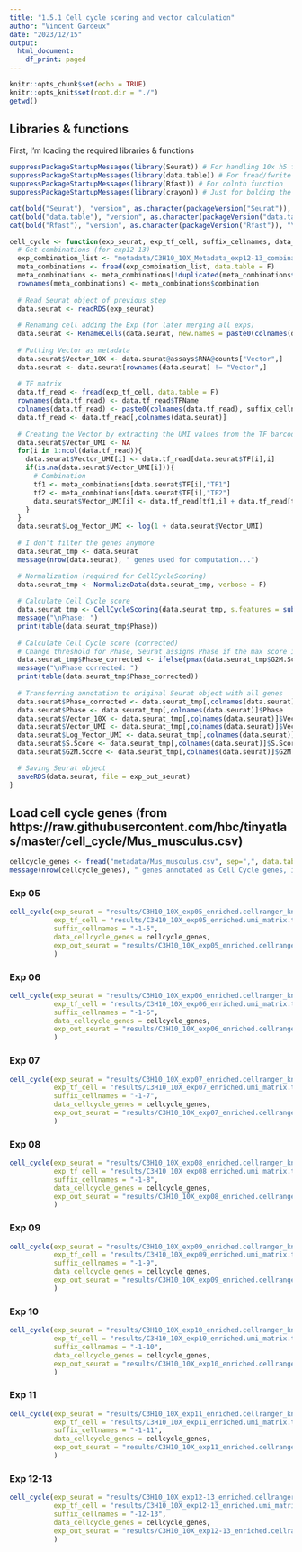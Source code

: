 ```yaml
---
title: "1.5.1 Cell cycle scoring and vector calculation"
author: "Vincent Gardeux"
date: "2023/12/15"
output:
  html_document:
    df_print: paged
---
```


```r
knitr::opts_chunk$set(echo = TRUE)
knitr::opts_knit$set(root.dir = "./")
getwd()
```

## Libraries & functions

First, I'm loading the required libraries & functions

```r
suppressPackageStartupMessages(library(Seurat)) # For handling 10x h5 file
suppressPackageStartupMessages(library(data.table)) # For fread/fwrite functions
suppressPackageStartupMessages(library(Rfast)) # For colnth function
suppressPackageStartupMessages(library(crayon)) # Just for bolding the console output :D

cat(bold("Seurat"), "version", as.character(packageVersion("Seurat")), "\n")
cat(bold("data.table"), "version", as.character(packageVersion("data.table")), "\n")
cat(bold("Rfast"), "version", as.character(packageVersion("Rfast")), "\n")

cell_cycle <- function(exp_seurat, exp_tf_cell, suffix_cellnames, data_cellcycle_genes, exp_out_seurat){
  # Get combinations (for exp12-13)
  exp_combination_list <- "metadata/C3H10_10X_Metadata_exp12-13_combination.txt"
  meta_combinations <- fread(exp_combination_list, data.table = F)
  meta_combinations <- meta_combinations[!duplicated(meta_combinations$combination),]
  rownames(meta_combinations) <- meta_combinations$combination
  
  # Read Seurat object of previous step
  data.seurat <- readRDS(exp_seurat)
  
  # Renaming cell adding the Exp (for later merging all exps)
  data.seurat <- RenameCells(data.seurat, new.names = paste0(colnames(data.seurat), suffix_cellnames))
  
  # Putting Vector as metadata
  data.seurat$Vector_10X <- data.seurat@assays$RNA@counts["Vector",]
  data.seurat <- data.seurat[rownames(data.seurat) != "Vector",]
  
  # TF matrix
  data.tf_read <- fread(exp_tf_cell, data.table = F)
  rownames(data.tf_read) <- data.tf_read$TFName
  colnames(data.tf_read) <- paste0(colnames(data.tf_read), suffix_cellnames)
  data.tf_read <- data.tf_read[,colnames(data.seurat)]
  
  # Creating the Vector by extracting the UMI values from the TF barcode matrix
  data.seurat$Vector_UMI <- NA
  for(i in 1:ncol(data.tf_read)){
    data.seurat$Vector_UMI[i] <- data.tf_read[data.seurat$TF[i],i]
    if(is.na(data.seurat$Vector_UMI[i])){
      # Combination
      tf1 <- meta_combinations[data.seurat$TF[i],"TF1"]
      tf2 <- meta_combinations[data.seurat$TF[i],"TF2"]
      data.seurat$Vector_UMI[i] <- data.tf_read[tf1,i] + data.tf_read[tf2,i]
    }
  }
  data.seurat$Log_Vector_UMI <- log(1 + data.seurat$Vector_UMI)
  
  # I don't filter the genes anymore
  data.seurat_tmp <- data.seurat
  message(nrow(data.seurat), " genes used for computation...")

  # Normalization (required for CellCycleScoring)
  data.seurat_tmp <- NormalizeData(data.seurat_tmp, verbose = F)
  
  # Calculate Cell Cycle score
  data.seurat_tmp <- CellCycleScoring(data.seurat_tmp, s.features = subset(data_cellcycle_genes, phase == "S")$geneID, g2m.features = subset(data_cellcycle_genes, phase == "G2/M")$geneID)
  message("\nPhase: ")
  print(table(data.seurat_tmp$Phase))
  
  # Calculate Cell Cycle score (corrected)
  # Change threshold for Phase, Seurat assigns Phase if the max score is bigger than 0 which seems a too low threshold
  data.seurat_tmp$Phase_corrected <- ifelse(pmax(data.seurat_tmp$G2M.Score, data.seurat_tmp$S.Score) > 0.1, as.character(data.seurat_tmp$Phase), "G1")
  message("\nPhase corrected: ")
  print(table(data.seurat_tmp$Phase_corrected))
  
  # Transferring annotation to original Seurat object with all genes
  data.seurat$Phase_corrected <- data.seurat_tmp[,colnames(data.seurat)]$Phase_corrected
  data.seurat$Phase <- data.seurat_tmp[,colnames(data.seurat)]$Phase
  data.seurat$Vector_10X <- data.seurat_tmp[,colnames(data.seurat)]$Vector_10X
  data.seurat$Vector_UMI <- data.seurat_tmp[,colnames(data.seurat)]$Vector_UMI
  data.seurat$Log_Vector_UMI <- data.seurat_tmp[,colnames(data.seurat)]$Log_Vector_UMI
  data.seurat$S.Score <- data.seurat_tmp[,colnames(data.seurat)]$S.Score
  data.seurat$G2M.Score <- data.seurat_tmp[,colnames(data.seurat)]$G2M.Score

  # Saving Seurat object
  saveRDS(data.seurat, file = exp_out_seurat)
}
```

## Load cell cycle genes (from https://raw.githubusercontent.com/hbc/tinyatlas/master/cell_cycle/Mus_musculus.csv)

```r
cellcycle_genes <- fread("metadata/Mus_musculus.csv", sep=",", data.table = F, stringsAsFactors = F)
message(nrow(cellcycle_genes), " genes annotated as Cell Cycle genes, initially downloaded from https://raw.githubusercontent.com/hbc/tinyatlas/master/cell_cycle/Mus_musculus.csv")
```

### Exp 05

```r
cell_cycle(exp_seurat = "results/C3H10_10X_exp05_enriched.cellranger_kneepoint_outliers.rds",
           exp_tf_cell = "results/C3H10_10X_exp05_enriched.umi_matrix.txt",
           suffix_cellnames = "-1-5",
           data_cellcycle_genes = cellcycle_genes,
           exp_out_seurat = "results/C3H10_10X_exp05_enriched.cellranger_kneepoint_outliers_cellcycle.rds"
           )
```

### Exp 06

```r
cell_cycle(exp_seurat = "results/C3H10_10X_exp06_enriched.cellranger_kneepoint_outliers.rds",
           exp_tf_cell = "results/C3H10_10X_exp06_enriched.umi_matrix.txt",
           suffix_cellnames = "-1-6",
           data_cellcycle_genes = cellcycle_genes,
           exp_out_seurat = "results/C3H10_10X_exp06_enriched.cellranger_kneepoint_outliers_cellcycle.rds"
           )
```

### Exp 07

```r
cell_cycle(exp_seurat = "results/C3H10_10X_exp07_enriched.cellranger_kneepoint_outliers.rds",
           exp_tf_cell = "results/C3H10_10X_exp07_enriched.umi_matrix.txt",
           suffix_cellnames = "-1-7",
           data_cellcycle_genes = cellcycle_genes,
           exp_out_seurat = "results/C3H10_10X_exp07_enriched.cellranger_kneepoint_outliers_cellcycle.rds"
           )
```


### Exp 08

```r
cell_cycle(exp_seurat = "results/C3H10_10X_exp08_enriched.cellranger_kneepoint_outliers.rds",
           exp_tf_cell = "results/C3H10_10X_exp08_enriched.umi_matrix.txt",
           suffix_cellnames = "-1-8",
           data_cellcycle_genes = cellcycle_genes,
           exp_out_seurat = "results/C3H10_10X_exp08_enriched.cellranger_kneepoint_outliers_cellcycle.rds"
           )
```

### Exp 09

```r
cell_cycle(exp_seurat = "results/C3H10_10X_exp09_enriched.cellranger_kneepoint_outliers.rds",
           exp_tf_cell = "results/C3H10_10X_exp09_enriched.umi_matrix.txt",
           suffix_cellnames = "-1-9",
           data_cellcycle_genes = cellcycle_genes,
           exp_out_seurat = "results/C3H10_10X_exp09_enriched.cellranger_kneepoint_outliers_cellcycle.rds"
           )
```

### Exp 10

```r
cell_cycle(exp_seurat = "results/C3H10_10X_exp10_enriched.cellranger_kneepoint_outliers.rds",
           exp_tf_cell = "results/C3H10_10X_exp10_enriched.umi_matrix.txt",
           suffix_cellnames = "-1-10",
           data_cellcycle_genes = cellcycle_genes,
           exp_out_seurat = "results/C3H10_10X_exp10_enriched.cellranger_kneepoint_outliers_cellcycle.rds"
           )
```

### Exp 11

```r
cell_cycle(exp_seurat = "results/C3H10_10X_exp11_enriched.cellranger_kneepoint_outliers.rds",
           exp_tf_cell = "results/C3H10_10X_exp11_enriched.umi_matrix.txt",
           suffix_cellnames = "-1-11",
           data_cellcycle_genes = cellcycle_genes,
           exp_out_seurat = "results/C3H10_10X_exp11_enriched.cellranger_kneepoint_outliers_cellcycle.rds"
           )
```

### Exp 12-13

```r
cell_cycle(exp_seurat = "results/C3H10_10X_exp12-13_enriched.cellranger_kneepoint_outliers.rds",
           exp_tf_cell = "results/C3H10_10X_exp12-13_enriched.umi_matrix.txt",
           suffix_cellnames = "-12-13",
           data_cellcycle_genes = cellcycle_genes,
           exp_out_seurat = "results/C3H10_10X_exp12-13_enriched.cellranger_kneepoint_outliers_cellcycle.rds"
           )
```

